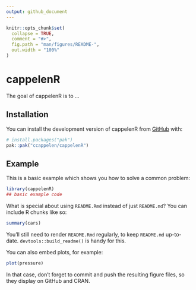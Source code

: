 ```yaml
---
output: github_document
---
```


<!-- README.md is generated from README.Rmd. Please edit that file -->

```r
knitr::opts_chunk$set(
  collapse = TRUE,
  comment = "#>",
  fig.path = "man/figures/README-",
  out.width = "100%"
)
```

# cappelenR

<!-- badges: start -->
<!-- badges: end -->

The goal of cappelenR is to ...

## Installation

You can install the development version of cappelenR from [GitHub](https://github.com/) with:

``` r
# install.packages("pak")
pak::pak("ccappelen/cappelenR")
```

## Example

This is a basic example which shows you how to solve a common problem:

```r
library(cappelenR)
## basic example code
```

What is special about using `README.Rmd` instead of just `README.md`? You can include R chunks like so:

```r
summary(cars)
```

You'll still need to render `README.Rmd` regularly, to keep `README.md` up-to-date. `devtools::build_readme()` is handy for this.

You can also embed plots, for example:

```r
plot(pressure)
```

In that case, don't forget to commit and push the resulting figure files, so they display on GitHub and CRAN.
